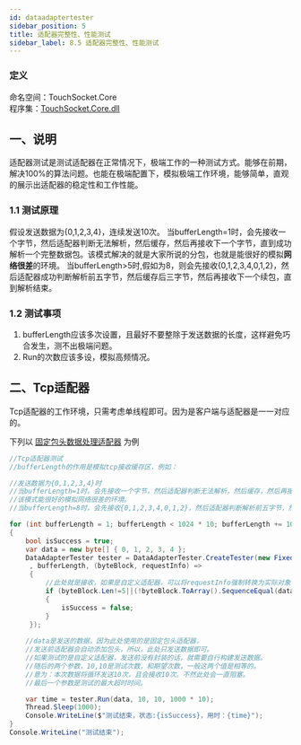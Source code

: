 ```yaml
---
id: dataadaptertester
sidebar_position: 5
title: 适配器完整性、性能测试
sidebar_label: 8.5 适配器完整性、性能测试
---
```


### 定义

命名空间：TouchSocket.Core <br/>
程序集：[TouchSocket.Core.dll](https://www.nuget.org/packages/TouchSocket.Core)

## 一、说明

适配器测试是测试适配器在正常情况下，极端工作的一种测试方式。能够在前期，解决100%的算法问题。也能在极端配置下，模拟极端工作环境，能够简单，直观的展示出适配器的稳定性和工作性能。


### 1.1 测试原理

假设发送数据为{0,1,2,3,4}，连续发送10次。
当bufferLength=1时，会先接收一个字节，然后适配器判断无法解析，然后缓存，然后再接收下一个字节，直到成功解析一个完整数据包。该模式解决的就是大家所说的分包，也就是能很好的模拟**网络很差**的环境。
当bufferLength>5时,假如为8，则会先接收{0,1,2,3,4,0,1,2}，然后适配器成功判断解析前五字节，然后缓存后三字节，然后再接收下一个续包，直到解析结束。


### 1.2 测试事项

1. bufferLength应该多次设置，且最好不要整除于发送数据的长度，这样避免巧合发生，测不出极端问题。
2. Run的次数应该多设，模拟高频情况。


## 二、Tcp适配器

Tcp适配器的工作环境，只需考虑单线程即可。因为是客户端与适配器是一一对应的。

下列以 [固定包头数据处理适配器](./fixedheaderpackageadapter.mdx) 为例

```csharp
//Tcp适配器测试
//bufferLength的作用是模拟tcp接收缓存区，例如：

//发送数据为{0,1,2,3,4}时
//当bufferLength=1时，会先接收一个字节，然后适配器判断无法解析，然后缓存，然后再接收下一个字节，直到成功解析。
//该模式能很好的模拟网络很差的环境。
//当bufferLength=8时，会先接收{0,1,2,3,4,0,1,2}，然后适配器判断解析前五字节，然后缓存后三字节，然后再接收下一个续包，直到解析结束

for (int bufferLength = 1; bufferLength < 1024 * 10; bufferLength += 1024)
{
    bool isSuccess = true;
    var data = new byte[] { 0, 1, 2, 3, 4 };
    DataAdapterTester tester = DataAdapterTester.CreateTester(new FixedHeaderPackageAdapter()
     , bufferLength, (byteBlock, requestInfo) =>
     {
         //此处就是接收，如果是自定义适配器，可以将requestInfo强制转换为实际对象，然后判断数据的确定性
         if (byteBlock.Len!=5||(!byteBlock.ToArray().SequenceEqual(data)))
         {
             isSuccess = false;
         }
     });
    
    //data是发送的数据，因为此处使用的是固定包头适配器，
    //发送前适配器会自动添加包头，所以，此处只发送数据即可。
	//如果测试的是自定义适配器，发送前没有封装的话，就需要自行构建发送数据。
	//随后的两个参数，10,10是测试次数，和期望次数，一般这两个值是相等的。
	//意为：本次数据将循环发送10次，且会接收10次。不然此处会一直阻塞。
	//最后一个参数是测试的最大超时时间。

    var time = tester.Run(data, 10, 10, 1000 * 10);
    Thread.Sleep(1000);
    Console.WriteLine($"测试结束，状态:{isSuccess}，用时：{time}");
}
Console.WriteLine("测试结束");

```
